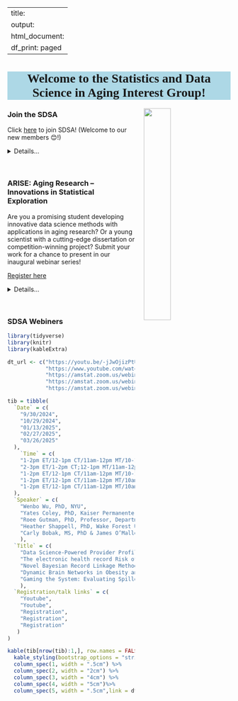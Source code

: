 
---
title:
output:
  html_document:
    df_print: paged
---

<h1 style="background-color:lightblue;text-align:center;font-family:'Comic Sans MS'">Welcome to the Statistics and Data Science in Aging Interest Group!</h1>

<p>

<img src="images/SDSAlogo2.webp" style="width:35%" align="right" hspace="20"> 

</p>

### Join the SDSA

<p> Click [here](https://form.jotform.com/zzlalo/friends-of-sdsa) to join SDSA! (Welcome to our new members 😊!)</p>

<details>
  <summary>Details...</summary>
<embed src="files/SDSA flyer v2.pdf#toolbar=0" width="600px" height="800px"
    scrolling="auto"/>
</details>

<br>


### ARISE: Aging Research – Innovations in Statistical Exploration

Are you a promising student developing innovative data science methods with applications in aging research? Or a young scientist with a cutting-edge dissertation or competition-winning project? Submit your work for a chance to present in our inaugural webinar series!

<p> [Register here](https://forms.gle/EUrtnrFyNiuoj2Mf7)</p>

<details>
  <summary>Details...</summary>
<embed src="files/SDSA ARISE.pdf#toolbar=0" width="600px" height="800px"
    scrolling="auto"/>
</details>
<br>


### SDSA Webiners 

```r
library(tidyverse)
library(knitr)
library(kableExtra)
```

```r

dt_url <- c("https://youtu.be/-jJwOjizPtU",
            "https://www.youtube.com/watch?v=dw74CQJZ3v0",
            "https://amstat.zoom.us/webinar/register/WN_iI2z0_ksSAeCbZFLnnozAQ",
            "https://amstat.zoom.us/webinar/register/WN_h4UZVD1jQsS7YV9nbL-bzw",
            "https://amstat.zoom.us/webinar/register/WN_NKJJnVQxQ062hMd7jILBWQ")

tib = tibble(
  `Date` = c(
    "9/30/2024",
    "10/29/2024",
    "01/13/2025",
    "02/27/2025",
    "03/26/2025" 
  ),
    `Time` = c(
    "1-2pm ET/12-1pm CT/11am-12pm MT/10-11am PT",
    "2-3pm ET/1-2pm CT;12-1pm MT/11am-12pm PT",
    "1-2pm ET/12-1pm CT/11am-12pm MT/10-11am PT",
    "1-2pm ET/12-1pm CT/11am-12pm MT/10am-11am PT",
    "1-2pm ET/12-1pm CT/11am-12pm MT/10am-11am PT"
  ),
  `Speaker` = c(
    "Wenbo Wu, PhD, NYU",
    "Yates Coley, PhD, Kaiser Permanente Washington Health Research Institute & the University of Washington",
    "Roee Gutman, PhD, Professor, Department of Biostatistics, Brown University",
    "Heather Shappell, PhD, Wake Forest University School of Medicine",
    "Carly Bobak, MS, PhD & James O’Malley, MS, PhD, Dartmouth Geisel School of Medicine"
    ),
  `Title` = c(
    "Data Science-Powered Provider Profiling for Equitable Quality Care in Alzheimer's and Dementia",
    "The electronic health record Risk of Alzheimer’s and Dementia Assessment Rule (eRADAR): External validation and embedded pragmatic clinical trial in two real-world healthcare systems",
    "Novel Bayesian Record Linkage Methods with Application to Medicare Beneficiaries",
    "Dynamic Brain Networks in Obesity and Weight Loss in Older Adults",
    "Gaming the System: Evaluating Spillover in a Video Game Intervention for Advanced Care Planning using Physician Social Networks"
    ),
  `Registration/talk links` = c(
    "Youtube",
    "Youtube",
    "Registration",
    "Registration",
    "Registration"
   )
)

kable(tib[nrow(tib):1,], row.names = FALSE) %>%
  kable_styling(bootstrap_options = "striped",font_size = 15, repeat_header_method = "replace") %>%
  column_spec(1, width = ".5cm") %>%
  column_spec(2, width = "2cm") %>%
  column_spec(3, width = "4cm") %>%
  column_spec(4, width = "5cm")%>%
  column_spec(5, width = ".5cm",link = dt_url[nrow(tib):1])
```


